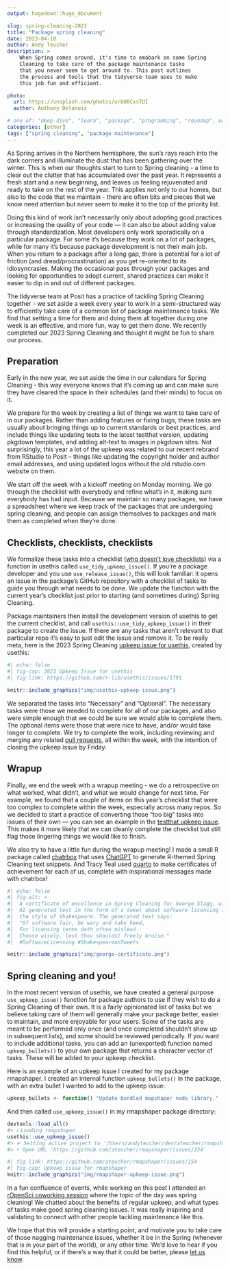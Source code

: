 ```yaml
---
output: hugodown::hugo_document

slug: spring-cleaning-2023
title: "Package spring cleaning"
date: 2023-04-10
author: Andy Teucher
description: >
    When Spring comes around, it's time to emabark on some Spring
    Cleaning to take care of the package maintenance tasks 
    that you never seem to get around to. This post outlines
    the process and tools that the tidyverse team uses to make 
    this job fun and efficient.

photo:
  url: https://unsplash.com/photos/urUdKCxsTUI
  author: Anthony Delanoix

# one of: "deep-dive", "learn", "package", "programming", "roundup", or "other"
categories: [other]
tags: ["spring cleaning", "package maintenance"]
---
```


```{=html}
<!--
TODO:
* [x] Look over / edit the post's title in the yaml
* [x] Edit (or delete) the description; note this appears in the Twitter card
* [x] Pick category and tags (see existing with `hugodown::tidy_show_meta()`)
* [x] Find photo & update yaml metadata
* [x] Create `thumbnail-sq.jpg`; height and width should be equal
* [x] Create `thumbnail-wd.jpg`; width should be >5x height
* [x] `hugodown::use_tidy_thumbnails()`
* [ ] `Add intro sentence, e.g. the standard tagline for the package
* [ ] `usethis::use_tidy_thanks()`
-->
```

<style>
p.caption {
  color:#696969; 
  font-style: italic;
}
</style>

As Spring arrives in the Northern hemisphere, the sun's rays reach into the dark corners and illuminate the dust that has been gathering over the winter. This is when our thoughts start to turn to Spring cleaning - a time to clear out the clutter that has accumulated over the past year. It represents a fresh start and a new beginning, and leaves us feeling rejuvenated and ready to take on the rest of the year. This applies not only to our homes, but also to the code that we maintain - there are often bits and pieces that we know need attention but never seem to make it to the top of the priority list.

Doing this kind of work isn't necessarily only about adopting good practices or increasing the quality of your code --- it can also be about adding value through standardization. Most developers only work sporadically on a particular package. For some it's because they work on a lot of packages, while for many it's because package development is not their main job. When you return to a package after a long gap, there is potential for a lot of friction (and dread/procrastination) as you get re-oriented to its idiosyncrasies. Making the occasional pass through your packages and looking for opportunities to adopt current, shared practices can make it easier to dip in and out of different packages.

The tidyverse team at Posit has a practice of tackling Spring Cleaning together - we set aside a week every year to work in a semi-structured way to efficiently take care of a common list of package maintenance tasks. We find that setting a time for them and doing them all together during one week is an effective, and more fun, way to get them done. We recently completed our 2023 Spring Cleaning and thought it might be fun to share our process.

## Preparation

Early in the new year, we set aside the time in our calendars for Spring Cleaning - this way everyone knows that it's coming up and can make sure they have cleared the space in their schedules (and their minds) to focus on it.

We prepare for the week by creating a list of things we want to take care of in our packages. Rather than adding features or fixing bugs, these tasks are usually about bringing things up to current standards or best practices, and include things like updating tests to the latest testthat version, updating pkgdown templates, and adding alt-text to images in pkgdown sites. Not surprisingly, this year a lot of the upkeep was related to our recent rebrand from RStudio to Posit -- things like updating the copyright holder and author email addresses, and using updated logos without the old rstudio.com website on them.

We start off the week with a kickoff meeting on Monday morning. We go through the checklist with everybody and refine what's in it, making sure everybody has had input. Because we maintain so many packages, we have a spreadsheet where we keep track of the packages that are undergoing spring cleaning, and people can assign themselves to packages and mark them as completed when they're done.

## Checklists, checklists, checklists

We formalize these tasks into a checklist ([who doesn't love checklists](https://atulgawande.com/book/the-checklist-manifesto/)) via a function in usethis called `use_tidy_upkeep_issue()`. If you're a package developer and you use `use_release_issue()`, this will look familiar: it opens an issue in the package's GitHub repository with a checklist of tasks to guide you through what needs to be done. We update the function with the current year's checklist just prior to starting (and sometimes during) Spring Cleaning.

Package maintainers then install the development version of usethis to get the current checklist, and call `usethis::use_tidy_upkeep_issue()` in their package to create the issue. If there are any tasks that aren't relevant to that particular repo it's easy to just edit the issue and remove it. To be really meta, here is the 2023 Spring Cleaning [upkeep issue for usethis](https://github.com/r-lib/usethis/issues/1791), created by usethis:

```r
#| echo: false
#| fig-cap: 2023 Upkeep Issue for usethis
#| fig-link: https://github.com/r-lib/usethis/issues/1791

knitr::include_graphics("img/usethis-upkeep-issue.png")
```

We separated the tasks into "Necessary" and "Optional". The necessary tasks were those we needed to complete for all of our packages, and also were simple enough that we could be sure we would able to complete them. The optional items were those that were nice to have, and/or would take longer to complete. We try to complete the work, including reviewing and merging any related [pull requests](https://github.com/tidymodels/dials/pull/275), all within the week, with the intention of closing the upkeep issue by Friday.

## Wrapup

Finally, we end the week with a wrapup meeting - we do a retrospective on what worked, what didn't, and what we would change for next time. For example, we found that a couple of items on this year's checklist that were too complex to complete within the week, especially across many repos. So we decided to start a practice of converting those "too big" tasks into issues of their own --- you can see an example in the [testthat upkeep issue](https://github.com/r-lib/testthat/issues/1749). This makes it more likely that we can cleanly complete the checklist but still flag those lingering things we would like to finish. 

We also try to have a little fun during the wrapup meeting! I made a small R package called [chatrbox](https://github.com/ateucher/chatrbox) that uses [ChatGPT](https://openai.com/blog/chatgpt) to generate R-themed Spring Cleaning text snippets. And Tracy Teal used [quarto](https://quarto.org/) to make certificates of achievement for each of us, complete with inspirational messages made with chatrbox!

```r
#| echo: false
#| fig-alt: >
#|  A certificate of excellence in Spring Cleaning for George Stagg, with
#|  AI-generated text in the form of a tweet about software licensing in
#|  the style of Shakespeare. The generated text says:
#|  "Of software fair, be wary and take heed,
#|  For licensing terms doth often mislead.
#|  Choose wisely, lest thou shouldst freely bruise."
#|  #SoftwareLicensing #ShakespeareanTweets

knitr::include_graphics("img/george-certificate.png")
```

## Spring cleaning and you!

In the most recent version of usethis, we have created a general purpose `use_upkeep_issue()` function for package authors to use if they wish to do a Spring Cleaning of their own. It is a fairly opinionated list of tasks but we believe taking care of them will generally make your package better, easier to maintain, and more enjoyable for your users. Some of the tasks are meant to be performed only once (and once completed shouldn't show up in subsequent lists), and some should be reviewed periodically. If you want to include additional tasks, you can add an (unexported) function named `upkeep_bullets()` to your own package that returns a character vector of tasks. These will be added to your upkeep checklist. 

Here is an example of an upkeep issue I created for my package rmapshaper. I created an internal function `upkeep_bullets()` in the package, with an extra bullet I wanted to add to the upkeep issue: 

```r
upkeep_bullets <- function() "Update bundled mapshaper node library."
```

And then called `use_upkeep_issue()` in my rmapshaper package directory:

```r
devtools::load_all()
#> ℹ Loading rmapshaper
usethis::use_upkeep_issue()
#> ✔ Setting active project to '/Users/andyteucher/dev/ateucher/rmapshaper'
#> • Open URL 'https://github.com/ateucher/rmapshaper/issues/154'
```

```r
#| fig-link: https://github.com/ateucher/rmapshaper/issues/154
#| fig-cap: Upkeep issue for rmapshaper
knitr::include_graphics("img/rmapshaper-upkeep-issue.png")
```

In a fun confluence of events, while working on this post I attended an [rOpenSci coworking session](https://ropensci.org/events/coworking-2023-05/) where the topic of the day was spring cleaning!  We chatted about the benefits of regular upkeep, and what types of tasks make good spring cleaning issues. It was really inspiring and validating to connect with other people tackling maintenance like this. 

We hope that this will provide a starting point, and motivate you to take care of those nagging maintenance issues, whether it be in the Spring (whenever that is in your part of the world), or any other time. We'd love to hear if you find this helpful, or if there's a way that it could be better, please [let us know](https://github.com/r-lib/usethis/issues).
